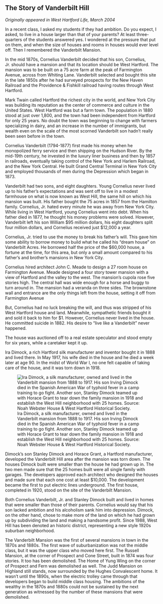 ## The Story of Vanderbilt Hill {-}

*Originally appeared in West Hartford Life, March 2004*

In a recent class, I asked my students if they had ambition. Do you expect, I asked, to live in a house larger than that of your parents? At least three-quarters of the students answered yes. I wondered at the pressure that put on them, and when the size of houses and rooms in houses would ever level off. Then I remembered the Vanderbilt Mansion.

In the mid 1870s, Cornelius Vanderbilt decided that his son, Cornelius, Jr. should have a mansion and that its location should be West Hartford. The mansion was to be built on a 75 acre farm at the peak of Farmington Avenue, across from Whiting Lane. Vanderbilt selected and bought this site in the late 1850s after he had surveyed prospects for the New Haven Railroad and the Providence & Fishkill railroad having routes through West Hartford.

Mark Twain called Hartford the richest city in the world, and New York City was building its reputation as the center of commerce and culture in the United States. West Hartford was but a farm town. The population in 1880 stood at just over 1,800, and the town had been independent from Hartford for only 25 years. No doubt the town was beginning to change with farmers specializing in dairy, and an increase in the number of immigrants, but wealth even on the scale of the most scorned Vanderbilt son hadn’t really been seen before in the town.

Cornelius Vanderbilt (1794-1877) first made his money when he monopolized ferry service and then shipping on the Hudson River. By the mid-19th century, he invested in the luxury liner business and then by 1857 in railroads, eventually taking control of the New York and Harlem Railroad, and the New York Central. He built Grand Central Terminal in New York City and employed thousands of men during the Depression which began in 1873.

Vanderbilt had two sons, and eight daughters. Young Cornelius never lived up to his father’s expectations and was sent off to live in a modest farmhouse on what is now known as West Hill, the same hill on which his mansion was built. His father bought the 75 acres in 1857 from the Hamilton family. Cornelius, Jr. hated every minute he was away from New York City. While living in West Hartford, young Cornelius went into debt. When his father died in 1877, he thought his money problems were solved. However, Vanderbilt left his son William $95 million dollars, his eight daughters split four million dollars, and Cornelius received just $12,000 a year.

Cornelius, Jr. tried to use the money to break his father’s will. This gave him some ability to borrow money to build what he called his “dream house” on Vanderbilt Acres. He borrowed half the price of the $60,000 house, a fortune at the time, for this area, but only a small amount compared to his father’s and brother’s mansions in New York City.

Cornelius hired architect John C. Meade to design a 27 room house on Farmington Avenue. Meade designed a four story tower mansion with a view of Hartford and the valley to the west. The mansion’s cupola rose five stories high. The central hall was wide enough for a horse and buggy to turn around in. The mansion had a veranda on three sides. The brownstone wall and entrance are the only things left from the house, setting it off from Farmington Avenue

But, Cornelius had no luck breaking the will, and thus was stripped of his West Hartford house and land. Meanwhile, sympathetic friends bought it and sold it back to him for $1. However, Cornelius never lived in the house. He committed suicide in 1882. His desire to “live like a Vanderbilt” never happened.

The house was auctioned off to a real estate speculator and stood empty for six years, while a caretaker kept it up.

Ira Dimock, a rich Hartford silk manufacturer and inventor bought it in 1888 and lived there. In May 1917, his wife died in the house and he died a week later at age 90. In the midst of World War I, no one felt capable of taking care of the house, and it was torn down in 1918.

![Ira Dimock, a silk manufacturer, owned and lived in the Vanderbilt mansion from 1888 to 1917. His son Irving Dimock died in the Spanish American War of typhoid fever in a camp training to go fight. Another son, Stanley Dimock teamed up with Horace Grant to tear down the family mansion in 1918 and establish the West Hill neighborhood with 25 homes. Source: Noah Webster House & West Hartford Historical Society.](images/04-Dimock-web.jpg)

Dimock’s son Stanley Dimock and Horace Grant, a Hartford manufacturer, developed the Vanderbilt Hill area after the mansion was torn down. The houses Dimock built were smaller than the house he had grown up in. The two men made sure that the 25 homes built were all single family with garages. The developers approved each architect who designed the houses and made sure that each one cost at least $10,000. The development became the first to put electric lines underground. The first house, completed in 1920, stood on the site of the Vanderbilt Mansion.

Both Cornelius Vanderbilt, Jr. and Stanley Dimock built and lived in homes that were smaller than those of their parents. Cornelius would say that his son lacked ambition and his alcoholism sank him into depression. Dimock, on the other hand, chose to make more of the land on which he had grown up by subdividing the land and making a handsome profit. Since 1988, West Hill has been denoted an historic district, representing a new style 1920s suburban neighborhood.

The Vanderbilt Mansion was the first of several mansions in town in the 1870s and 1880s. The first wave of suburbanization was not the middle class, but it was the upper class who moved here first. The Russell Mansion, at the corner of Prospect and Cone Street, built in 1874 was four stories. It too has been demolished. The Home of Yung Wing on the corner of Prospect and Fern was demolished as well. The Judd Mansion on Highland still stands, now surrounded by the Hughes Convalescent home. It wasn’t until the 1890s, when the electric trolley came through that developers began to build middle class housing. The ambitions of the wealthy in the 1870s and 1880s could not be sustained by the next generation as witnessed by the number of these mansions that were demolished.
